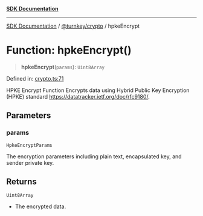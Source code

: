 [**SDK Documentation**](../../../README.mdx)

***

[SDK Documentation](../../../packages.mdx) / [@turnkey/crypto](../README.mdx) / hpkeEncrypt

# Function: hpkeEncrypt()

> **hpkeEncrypt**(`params`): `Uint8Array`

Defined in: [crypto.ts:71](https://github.com/tkhq/sdk/blob/fd49bfe86475c8603b3eb385aa101efa36fa32fc/packages/crypto/src/crypto.ts#L71)

HPKE Encrypt Function
Encrypts data using Hybrid Public Key Encryption (HPKE) standard https://datatracker.ietf.org/doc/rfc9180/.

## Parameters

### params

`HpkeEncryptParams`

The encryption parameters including plain text, encapsulated key, and sender private key.

## Returns

`Uint8Array`

- The encrypted data.
